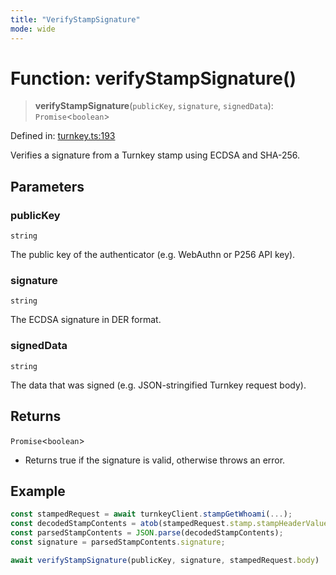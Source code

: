 ```yaml
---
title: "VerifyStampSignature"
mode: wide
---
```

  
# Function: verifyStampSignature()

> **verifyStampSignature**(`publicKey`, `signature`, `signedData`): `Promise`\<`boolean`\>

Defined in: [turnkey.ts:193](https://github.com/tkhq/sdk/blob/main/packages/crypto/src/turnkey.ts#L193)

Verifies a signature from a Turnkey stamp using ECDSA and SHA-256.

## Parameters

### publicKey

`string`

The public key of the authenticator (e.g. WebAuthn or P256 API key).

### signature

`string`

The ECDSA signature in DER format.

### signedData

`string`

The data that was signed (e.g. JSON-stringified Turnkey request body).

## Returns

`Promise`\<`boolean`\>

- Returns true if the signature is valid, otherwise throws an error.

## Example

```ts
const stampedRequest = await turnkeyClient.stampGetWhoami(...);
const decodedStampContents = atob(stampedRequest.stamp.stampHeaderValue);
const parsedStampContents = JSON.parse(decodedStampContents);
const signature = parsedStampContents.signature;

await verifyStampSignature(publicKey, signature, stampedRequest.body)
```
